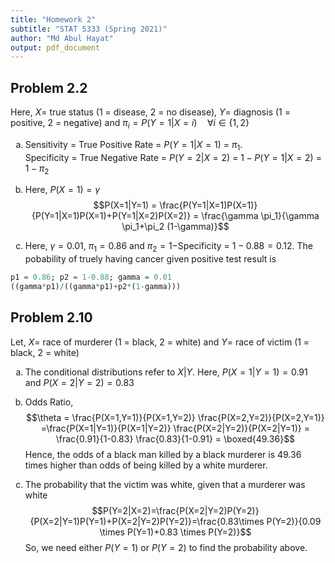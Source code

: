 ---
title: "Homework 2"
subtitle: "STAT 5333 (Spring 2021)"
author: "Md Abul Hayat"
output: pdf_document
---

## Problem 2.2
Here, $X=$ true status (1 = disease, 2 = no disease), $Y=$ diagnosis (1 = positive, 2 = negative) and $\pi_i = P(Y=1|X=i) \quad \forall i \in \{1,2\}$ 

(a) Sensitivity = True Positive Rate = $P(Y=1|X=1)$ = $\pi_1$.\
Specificity = True Negative Rate = $P(Y=2|X=2)$ = $1-P(Y=1|X=2)$ = $1-\pi_2$

(b) Here, $P(X=1)=\gamma$ 
$$P(X=1|Y=1) = \frac{P(Y=1|X=1)P(X=1)}{P(Y=1|X=1)P(X=1)+P(Y=1|X=2)P(X=2)} = \frac{\gamma \pi_1}{\gamma \pi_1+\pi_2 (1-\gamma)}$$

(c) Here, $\gamma = 0.01$, $\pi_1 = 0.86$ and $\pi_2=1-$Specificity = $1-0.88 = 0.12$. The pobability of truely having cancer given positive test result is
```{r}
p1 = 0.86; p2 = 1-0.88; gamma = 0.01
((gamma*p1)/((gamma*p1)+p2*(1-gamma)))
```
## Problem 2.10
Let, $X=$ race of murderer (1 = black, 2 = white) and $Y=$ race of victim (1 = black, 2 = white)

(a) The conditional distributions refer to $X|Y$. Here, $P(X=1|Y=1)=0.91$ and $P(X=2|Y=2)=0.83$

(b) Odds Ratio, $$\theta = \frac{P(X=1,Y=1)}{P(X=1,Y=2)} \frac{P(X=2,Y=2)}{P(X=2,Y=1)} =\frac{P(X=1|Y=1)}{P(X=1|Y=2)} \frac{P(X=2|Y=2)}{P(X=2|Y=1)} = \frac{0.91}{1-0.83} \frac{0.83}{1-0.91} = \boxed{49.36}$$
Hence, the odds of a black man killed by a black murderer is 49.36 times higher than odds of being killed by a white murderer.

(c) The probability that the victim was white, given that a murderer was white 
$$P(Y=2|X=2)=\frac{P(X=2|Y=2)P(Y=2)}{P(X=2|Y=1)P(Y=1)+P(X=2|Y=2)P(Y=2)}=\frac{0.83\times P(Y=2)}{0.09 \times P(Y=1)+0.83 \times P(Y=2)}$$ So, we need either $P(Y=1)$ or $P(Y=2)$ to find the probability above. 

